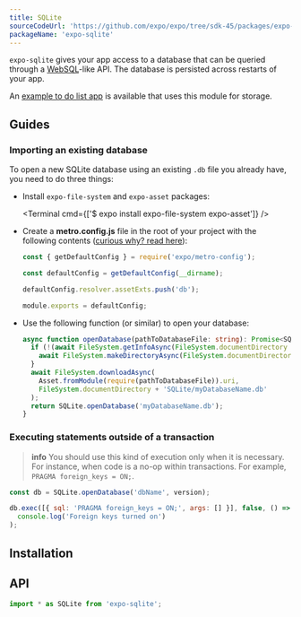 ```yaml
---
title: SQLite
sourceCodeUrl: 'https://github.com/expo/expo/tree/sdk-45/packages/expo-sqlite'
packageName: 'expo-sqlite'
---
```



`expo-sqlite` gives your app access to a database that can be queried through a [WebSQL](https://www.w3.org/TR/webdatabase/)-like API. The database is persisted across restarts of your app.

An [example to do list app](https://github.com/expo/examples/tree/master/with-sqlite) is available that uses this module for storage.

<PlatformsSection android emulator ios simulator />

## Guides

### Importing an existing database

To open a new SQLite database using an existing `.db` file you already have, you need to do three things:

- Install `expo-file-system` and `expo-asset` packages:

  <Terminal cmd={['$ expo install expo-file-system expo-asset']} />

- Create a **metro.config.js** file in the root of your project with the following contents ([curious why? read here](/guides/customizing-metro.mdx#adding-more-file-extensions-to--assetexts)):

  ```ts
  const { getDefaultConfig } = require('expo/metro-config');

  const defaultConfig = getDefaultConfig(__dirname);

  defaultConfig.resolver.assetExts.push('db');

  module.exports = defaultConfig;
  ```

- Use the following function (or similar) to open your database:

  ```ts
  async function openDatabase(pathToDatabaseFile: string): Promise<SQLite.WebSQLDatabase> {
    if (!(await FileSystem.getInfoAsync(FileSystem.documentDirectory + 'SQLite')).exists) {
      await FileSystem.makeDirectoryAsync(FileSystem.documentDirectory + 'SQLite');
    }
    await FileSystem.downloadAsync(
      Asset.fromModule(require(pathToDatabaseFile)).uri,
      FileSystem.documentDirectory + 'SQLite/myDatabaseName.db'
    );
    return SQLite.openDatabase('myDatabaseName.db');
  }
  ```

### Executing statements outside of a transaction

> **info** You should use this kind of execution only when it is necessary. For instance, when code is a no-op within transactions. For example, `PRAGMA foreign_keys = ON;`.

```js
const db = SQLite.openDatabase('dbName', version);

db.exec([{ sql: 'PRAGMA foreign_keys = ON;', args: [] }], false, () =>
  console.log('Foreign keys turned on')
);
```

## Installation

<APIInstallSection />

## API

```js
import * as SQLite from 'expo-sqlite';
```

<APISection packageName="expo-sqlite" apiName="SQLite" />
